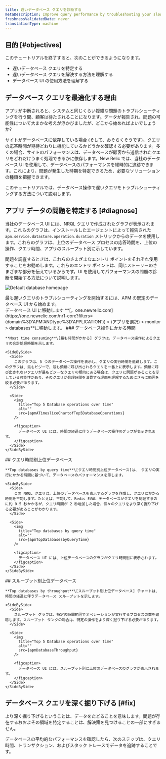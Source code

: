 ```yaml
---
title: 遅いデータベース クエリを診断する
metaDescription: Improve query performance by troubleshooting your slow database with the New Relic database UI.
freshnessValidatedDate: never
translationType: machine
---
```







## 目的 [#objectives]

このチュートリアルを終了すると、次のことができるようになります。

* 遅いデータベース クエリを特定する
* 遅いデータベース クエリを解決する方法を理解する
* データベース UI の使用方法を理解する

## データベース クエリを最適化する理由

アプリが中断されると、システムと同じくらい複雑な問題のトラブルシューティングを行う間、顧客は待たされることになります。データが報告され、問題の可能性について大まかな考えが浮かびましたが、どこから始めればよいでしょうか?

サイトがデータベースに依存している場合 (そして、おそらくそうです)、クエリの応答時間が期待どおりに機能しているかどうかを確認する必要があります。多くの場合、サイトのパフォーマンスは、データベースが顧客から送信されたクエリをどれだけうまく処理できるかに依存します。New Relic では、当社のデータベース UI を使用して、データベースのパフォーマンスを経時的に追跡できます。これにより、問題が発生した時期を特定できるため、必要なソリューションの種類を把握できます。

このチュートリアルでは、データベース操作で遅いクエリをトラブルシューティングする方法について説明します。

## アプリ データの問題を特定する [#diagnose]

当社のデータベース UI には、NRQL クエリで作成されたグラフが表示されます。これらのグラフは、インストールしたエージェントによって報告された `apm.service.datastore.operation.duration` メトリックからのデータを使用します。これらのグラフは、上位のデータベース プロセスの応答時間を、上位の操作、クエリ時間、アプリのスループット別に示しています。

問題を調査するときは、これらのさまざまなエントリ ポイントをそれぞれ使用することをお勧めします。これらのエントリ ポイントは、同じストーリーのさまざまな部分を伝えているからです。UI を使用してパフォーマンスの問題の診断を開始する方法について説明します。

<img
  title="Default database homepage"
  alt="Default database homepage"
  src={apmDefaultDatabaseUI}
/>

<figcaption>
  最も遅いクエリのトラブルシューティングを開始するには、APM の既定のデータベース UI から始めます。
</figcaption>

<Steps>
  <Step>
    データベース UI に移動します **[。one.newrelic.com](https://one.newrelic.com/nr1-core?filters=(domain%3D'APM'ANDtype%3D'APPLICATION')) > (アプリを選択) > monitor > databases**に移動します。
  </Step>

  <Step>
    ### データベース操作にかかる時間

    **Most time consuming**\[最も時間がかかる] グラフは、データベース操作によるクエリの合計処理時間を示します。

    <SideBySide>
      <Side>
        このグラフは、5 つのデータベース操作を表示し、クエリの実行時間を追跡します。このグラフは、最もビジーで、最も頻繁に呼び出されるクエリを一番上に表示します。頻繁に呼び出されないクエリが最もビジーなクエリの傾向にある場合は、クエリに問題があることを示している可能性があり、そのクエリが処理時間を消費する理由を理解するためにさらに範囲を絞る必要があります。
      </Side>

      <Side>
        <img
          title="Top 5 Database operations over time"
          alt=""
          src={apmATimesliceChartofTop5DatabaseOperations}
        />

        <figcaption>
          データベース UI には、時間の経過に伴うデータベース操作のグラフが表示されます。
        </figcaption>
      </Side>
    </SideBySide>
  </Step>

  <Step>
    ## クエリ時間別上位データベース

    **Top databases by query time**\[クエリ時間別上位データベース]は、 クエリの実行にかかる時間に基づいて、データベースのパフォーマンスを示します。

    <SideBySide>
      <Side>
        この NRQL クエリは、上位のデータベースを表示するグラフを作成し、クエリにかかる時間を平均します。たとえば、平均して、Redis EVAL データベースがクエリを処理するのに約 0.5 秒かかるが、クエリ時間が 2 秒増加した場合、個々のクエリをより深く掘り下げる必要があることがわかります。
      </Side>

      <Side>
        <img
          title="Top databases by query time"
          alt=""
          src={apmTopDatabasesbyQueryTime}
        />

        <figcaption>
          データベース UI には、上位データベースのグラフがクエリ時間別に表示されます。
        </figcaption>
      </Side>
    </SideBySide>
  </Step>

  <Step>
    ## スループット別上位データベース

    **Top databases by throughput**\[スループット別上位データベース] チャートは、時間の経過に伴うデータベース スループットを示します。

    <SideBySide>
      <Side>
        スループット グラフは、特定の時間範囲でオペレーションが実行するプロセスの数を追跡します。スループット タンクの場合は、特定の操作をより深く掘り下げる必要があります。
      </Side>

      <Side>
        <img
          title="Top 5 Database operations over time"
          alt=""
          src={apmDatabaseThroughput}
        />

        <figcaption>
          データベース UI には、スループット別に上位のデータベースのグラフが表示されます。
        </figcaption>
      </Side>
    </SideBySide>
  </Step>
</Steps>

## データベース クエリを深く掘り下げる [#fix]

より深く掘り下げるということは、データをたどることを意味します。問題が存在するおおよその領域を特定することは、解決策を見つけることの一部にすぎません。

データベースの平均的なパフォーマンスを確認したら、次のステップは、クエリ時間、トランザクション、およびスタック トレースでデータを追跡することです。

<DocTiles numbered>
  <DocTile
    title="Prepare to triage your application"
    path="/docs/journey-app-slow/root-causes"
  />

  <DocTile
    title="Identify problematic transactions"
    path="/docs/journey-app-slow/problematic-transactions"
  />
</DocTiles>

<DocTiles>
  <DocTile
    title="Identify slow database queries"
    number="3"
    label={{text: 'Current doc', color: '#FCD672'}}
    path="/docs/journey-app-slow/slow-database-queries"
  />

  <DocTile
    title="Identify slow external services"
    number="4"
    path="/docs/journey-app-slow/external-services"
  />

  <DocTile
    title="Create performance benchmarks"
    number="5"
    path="/docs/journey-app-slow/create-benchmarks/"
  />
</DocTiles>